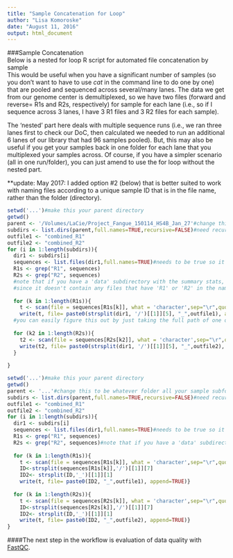 ```yaml
---
title: "Sample Concatenation for Loop"
author: "Lisa Komoroske"
date: "August 11, 2016"
output: html_document
---
```

###Sample Concatenation  
Below is a nested for loop R script for automated file concatenation by sample  
This would be useful when you have a significant number of samples (so you don't want to have to use *cat* in the command line to do one by one) that are pooled and sequenced across several/many lanes. The data we get from our genome center is demultiplexed, so we have two files (forward and reverse= R1s and R2s, respectively) for sample for each lane (i.e., so if I sequence across 3 lanes, I have 3 R1 files and 3 R2 files for each sample).

The 'nested' part here deals with multiple sequence runs (i.e., we ran three lanes first to check our DoC, then calculated we needed to run an additional 6 lanes of our library that had 96 samples pooled). But, this may also be useful if you get your samples back in one folder for each lane that you multiplexed your samples across. Of course, if you have a simpler scenario (all in one run/folder), you can just amend to use the for loop without the nested part. 

**update: May 2017: I added option #2 (below) that is better suited to work with naming files according to a unique sample ID that is in the file name, rather than the folder (directory). 


```r

setwd('...')#make this your parent directory
getwd()
parent <- '/Volumes/LaCie/Project_Fangue_150114_HS4B_Jan_27'#change this to be whatever folder all your sample subfolders live in
subdirs <- list.dirs(parent,full.names=TRUE,recursive=FALSE)#need recursive to be false else it includes the parent directory as well in the list and messes up the length, etc.
outfile1 <- "combined_R1"
outfile2 <- "combined_R2"
for (i in 1:length(subdirs)){ 
  dir1 <- subdirs[i]
  sequences <- list.files(dir1,full.names=TRUE)#needs to be true so it has the full paths of the directories to go into
  R1s <- grep("R1", sequences)
  R2s <- grep("R2", sequences)
  #note that if you have a 'data' subdirectory with the summary stats, etc. you may need to move it out of the parent directory first, because 
  #since it doesn't contain any files that have 'R1' or 'R2' in the name, the for loop may get stuck there.
  
  for (k in 1:length(R1s)){
    t <- scan(file = sequences[R1s[k]], what = 'character',sep="\r",quote="")
    write(t, file= paste0(strsplit(dir1, '/')[[1]][5], "_",outfile1), append=TRUE)}#depending on how long your paths are (where your files are stored), the [5] may need to be changed to higher or lower to label your output files with the sample names (i.e., the name of your subdirectory folder)
  #you can easily figure this out by just taking the full path of one of your subdirectories and running strsplit on it (or just counting). strsplit will return each component with the parse # it has assigned it
  
  for (k2 in 1:length(R2s)){
    t2 <- scan(file = sequences[R2s[k2]], what = 'character',sep="\r",quote="")
    write(t2, file= paste0(strsplit(dir1, '/')[[1]][5], "_",outfile2), append=TRUE)   
  } 
  
} 
```

```r
setwd('...')#make this your parent directory
getwd()
parent <- '...'#change this to be whatever folder all your sample subfolders live in
subdirs <- list.dirs(parent,full.names=TRUE,recursive=FALSE)#need recursive to be false else it includes the parent directory as well in the list and messes up the length, etc.
outfile1 <- "combined_R1"
outfile2 <- "combined_R2"
for (i in 1:length(subdirs)){ 
  dir1 <- subdirs[i]
  sequences <- list.files(dir1,full.names=TRUE)#needs to be true so it has the full paths of the directories to go into
  R1s <- grep("R1", sequences)
  R2s <- grep("R2", sequences)#note that if you have a 'data' subdirectory with the summary stats, etc. you may need to move it out of the parent directory first, because since it doesn't contain any files that have 'R1' or 'R2' in the name, the for loop may get stuck there.
  
  for (k in 1:length(R1s)){
    t <- scan(file = sequences[R1s[k]], what = 'character',sep="\r",quote="")
    ID<-strsplit(sequences[R1s[k]],'/')[[1]][7]
    ID2<- strsplit(ID,'_')[[1]][1]
    write(t, file= paste0(ID2, "_",outfile1), append=TRUE)}
  
  for (k in 1:length(R2s)){
    t <- scan(file = sequences[R2s[k]], what = 'character',sep="\r",quote="")
    ID<-strsplit(sequences[R2s[k]],'/')[[1]][7]
    ID2<- strsplit(ID,'_')[[1]][1]
    write(t, file= paste0(ID2, "_",outfile2), append=TRUE)} 
} 
```

####The next step in the workflow is evaluation of data quality with [FastQC][1].

[1]:https://github.com/lkomoro/RNA-Seq-Workflow/blob/master/fastqc.Rmd



